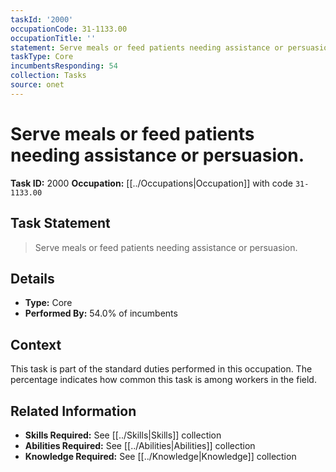 ```yaml
---
taskId: '2000'
occupationCode: 31-1133.00
occupationTitle: ''
statement: Serve meals or feed patients needing assistance or persuasion.
taskType: Core
incumbentsResponding: 54
collection: Tasks
source: onet
---
```

# Serve meals or feed patients needing assistance or persuasion.

**Task ID:** 2000
**Occupation:** [[../Occupations|Occupation]] with code `31-1133.00`

## Task Statement

> Serve meals or feed patients needing assistance or persuasion.

## Details

- **Type:** Core
- **Performed By:** 54.0% of incumbents

## Context

This task is part of the standard duties performed in this occupation. The percentage indicates how common this task is among workers in the field.

## Related Information

- **Skills Required:** See [[../Skills|Skills]] collection
- **Abilities Required:** See [[../Abilities|Abilities]] collection
- **Knowledge Required:** See [[../Knowledge|Knowledge]] collection
